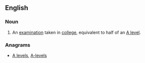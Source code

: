 ==English==
{{wikipedia}}

===Noun===
{{en-noun|head=[[A]] [[level|Level]]}}

# {{context|British|lang=en}} An [[examination]] taken in [[college]], equivalent to half of an [[A level]].

===Anagrams===
* [[A levels#English|A levels]], [[A-levels#English|A-levels]]